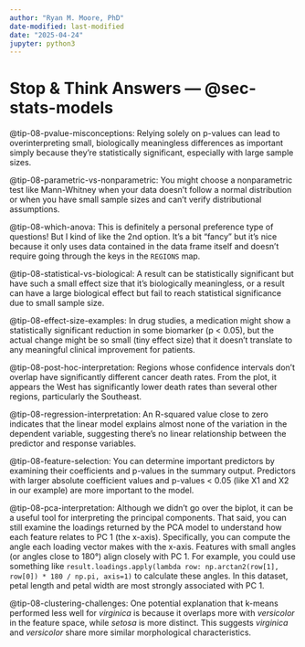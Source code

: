 ```yaml
---
author: "Ryan M. Moore, PhD"
date-modified: last-modified
date: "2025-04-24"
jupyter: python3
---
```


# Stop & Think Answers — @sec-stats-models

@tip-08-pvalue-misconceptions: Relying solely on p-values can lead to overinterpreting small, biologically meaningless differences as important simply because they're statistically significant, especially with large sample sizes.

@tip-08-parametric-vs-nonparametric: You might choose a nonparametric test like Mann-Whitney when your data doesn't follow a normal distribution or when you have small sample sizes and can't verify distributional assumptions.

@tip-08-which-anova: This is definitely a personal preference type of questions! But I kind of like the 2nd option. It's a bit "fancy" but it's nice because it only uses data contained in the data frame itself and doesn't require going through the keys in the `REGIONS` map.

@tip-08-statistical-vs-biological: A result can be statistically significant but have such a small effect size that it's biologically meaningless, or a result can have a large biological effect but fail to reach statistical significance due to small sample size.

@tip-08-effect-size-examples: In drug studies, a medication might show a statistically significant reduction in some biomarker (p < 0.05), but the actual change might be so small (tiny effect size) that it doesn't translate to any meaningful clinical improvement for patients.

@tip-08-post-hoc-interpretation: Regions whose confidence intervals don't overlap have significantly different cancer death rates. From the plot, it appears the West has significantly lower death rates than several other regions, particularly the Southeast.

@tip-08-regression-interpretation: An R-squared value close to zero indicates that the linear model explains almost none of the variation in the dependent variable, suggesting there's no linear relationship between the predictor and response variables.

@tip-08-feature-selection: You can determine important predictors by examining their coefficients and p-values in the summary output. Predictors with larger absolute coefficient values and p-values < 0.05 (like X1 and X2 in our example) are more important to the model.

@tip-08-pca-interpretation: Although we didn’t go over the biplot, it can be a useful tool for interpreting the principal components. That said, you can still examine the loadings returned by the PCA model to understand how each feature relates to PC 1 (the x-axis). Specifically, you can compute the angle each loading vector makes with the x-axis. Features with small angles (or angles close to 180°) align closely with PC 1. For example, you could use something like `result.loadings.apply(lambda row: np.arctan2(row[1], row[0]) * 180 / np.pi, axis=1)` to calculate these angles. In this dataset, petal length and petal width are most strongly associated with PC 1.

@tip-08-clustering-challenges: One potential explanation that k-means performed less well for _virginica_ is because it overlaps more with _versicolor_ in the feature space, while _setosa_ is more distinct. This suggests _virginica_ and _versicolor_ share more similar morphological characteristics.
